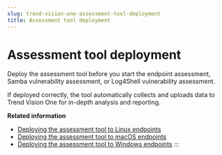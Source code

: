 ```yaml
---
slug: trend-vision-one-assessment-tool-deployment
title: Assessment tool deployment
---
```

# Assessment tool deployment

Deploy the assessment tool before you start the endpoint assessment, Samba vulnerability assessment, or Log4Shell vulnerability assessment.

If deployed correctly, the tool automatically collects and uploads data to Trend Vision One for in-depth analysis and reporting.

**Related information**

- [Deploying the assessment tool to Linux endpoints](deploy-assessment-tool-linux.md "Deploy the assessment tool to scan Linux endpoints for vulnerable versions of the Log4j library or Samba service.")
- [Deploying the assessment tool to macOS endpoints](deploy-assessment-tool-macos.md "Deploy the assessment tool to scan macOS endpoints for suspicious file activity and file-based threat indicators from global intelligence sources.")
- [Deploying the assessment tool to Windows endpoints](deploy-assessment-tool-windows.md "Deploy the assessment tool to scan Windows endpoints for file-based threat indicators from global intelligence sources.")
:::
